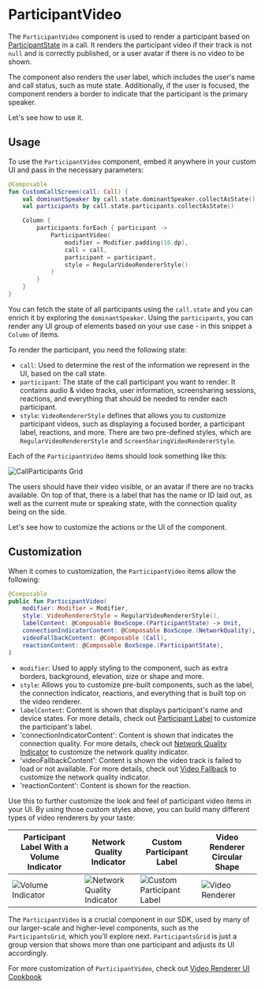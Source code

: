 # ParticipantVideo

The `ParticipantVideo` component is used to render a participant based on [ParticipantState](../../03-guides/03-call-and-participant-state.mdx) in a call. It renders the participant video if their track is not `null` and is correctly published, or a user avatar if there is no video to be shown.

The component also renders the user label, which includes the user's name and call status, such as mute state. Additionally, if the user is focused, the component renders a border to indicate that the participant is the primary speaker.

Let's see how to use it.

## Usage

To use the `ParticipantVideo` component, embed it anywhere in your custom UI and pass in the necessary parameters:

```kotlin
@Composable
fun CustomCallScreen(call: Call) {
    val dominantSpeaker by call.state.dominantSpeaker.collectAsState()
    val participants by call.state.participants.collectAsState()

    Column {
        participants.forEach { participant ->
            ParticipantVideo(
                modifier = Modifier.padding(16.dp),
                call = call,
                participant = participant,
                style = RegularVideoRendererStyle()
            )
        }
    }
}
```

You can fetch the state of all participants using the `call.state` and you can enrich it by exploring the `dominantSpeaker`. Using the `participants`, you can render any UI group of elements based on your use case - in this snippet a `Column` of items.

To render the participant, you need the following state:

* `call`: Used to determine the rest of the information we represent in the UI, based on the call state.
* `participant`: The state of the call participant you want to render. It contains audio & video tracks, user information, screensharing sessions, reactions, and everything that should be needed to render each participant.
* `style`: `VideoRendererStyle` defines that allows you to customize participant videos, such as displaying a focused border, a participant label, reactions, and more. There are two pre-defined styles, which are `RegularVideoRendererStyle` and `ScreenSharingVideoRendererStyle`.

Each of the `ParticipantVideo` items should look something like this:

![CallParticipants Grid](../../assets/compose_single_participant.png)

The users should have their video visible, or an avatar if there are no tracks available. On top of that, there is a label that has the name or ID laid out, as well as the current mute or speaking state, with the connection quality being on the side.

Let's see how to customize the actions or the UI of the component.

## Customization

When it comes to customization, the `ParticipantVideo` items allow the following:

```kotlin
@Composable
public fun ParticipantVideo(
    modifier: Modifier = Modifier,
    style: VideoRendererStyle = RegularVideoRendererStyle(),
    labelContent: @Composable BoxScope.(ParticipantState) -> Unit,
    connectionIndicatorContent: @Composable BoxScope.(NetworkQuality),
    videoFallbackContent: @Composable (Call),
    reactionContent: @Composable BoxScope.(ParticipantState),
)
```

- `modifier`: Used to apply styling to the component, such as extra borders, background, elevation, size or shape and more.
- `style`: Allows you to customize pre-built components, such as the label, the connection indicator, reactions, and everything that is built top on the video renderer.
- `labelContent`: Content is shown that displays participant's name and device states. For more details, check out [Participant Label](../../05-ui-cookbook/03-participant-label.mdx) to customize the participant's label.
- 'connectionIndicatorContent': Content is shown that indicates the connection quality. For more details, check out [Network Quality Indicator](../../05-ui-cookbook/10-network-quality-indicator.mdx) to customize the network quality indicator.
- 'videoFallbackContent': Content is shown the video track is failed to load or not available. For more details, check out [Video Fallback](../../05-ui-cookbook/07-video-fallback.mdx) to customize the network quality indicator.
- 'reactionContent': Content is shown for the reaction.

Use this to further customize the look and feel of participant video items in your UI. By using those custom styles above, you can build many different types of video renderers by your taste:

| Participant Label With a Volume Indicator                                        | Network Quality Indicator                                           | Custom Participant Label                                        | Video Renderer Circular Shape                                            |
| ------------------------------------------------------------ | ------------------------------------------------------------ | ------------------------------------------------------------ | ------------------------------------------------------------ |
| ![Volume Indicator ](../../assets/cookbook/volume-indicator.png) | ![Network Quality Indicator](../../assets/cookbook/network-quality-indicator-customize.png) | ![Custom Participant Label](../../assets/cookbook/participant-label-custom.png) | ![Video Renderer](../../assets/cookbook/video-renderer-circular.png)

The `ParticipantVideo` is a crucial component in our SDK, used by many of our larger-scale and higher-level components, such as the `ParticipantsGrid`, which you'll explore next. `ParticipantsGrid` is just a group version that shows more than one participant and adjusts its UI accordingly.

For more customization of `ParticipantVideo`, check out [Video Renderer UI Cookbook](../../05-ui-cookbook/04-video-renderer.mdx)